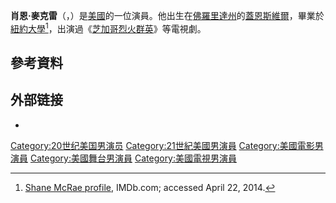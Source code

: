 {{Infobox person
| name          = 肖恩·麥克雷<br/>Shane McRae
| image         = 
| caption       = 
| birth_date    = {{birth date and age|1977|7|23}}
| birth_place   = 美國[[佛羅里達州|佛羅里達州]][[蓋恩斯維爾_(佛羅里達州)|蓋恩斯維爾]]
| occupation    = 演員
| education     = [[紐約大學|紐約大學]]
}}
'''肖恩·麥克雷'''（{{lang-en|Shane McRae}}，{{bd|1977年|7月23日||}}）是[[美國|美國]]的一位演員。他出生在[[佛羅里達州|佛羅里達州]]的[[蓋恩斯維爾_(佛羅里達州)|蓋恩斯維爾]]，畢業於[[紐約大學|紐約大學]]<ref>[http://www.imdb.com/name/nm0574460/bio Shane McRae profile], IMDb.com; accessed April 22, 2014.</ref>，出演過《[[芝加哥烈火群英|芝加哥烈火群英]]》等電視劇。

== 參考資料 ==
{{Reflist}}

== 外部链接 ==
* {{IMDb name|0574460}}

{{DEFAULTSORT:McRae, Shane}}
[[Category:20世纪美国男演员|Category:20世纪美国男演员]]
[[Category:21世紀美國男演員|Category:21世紀美國男演員]]
[[Category:美國電影男演員|Category:美國電影男演員]]
[[Category:美國舞台男演員|Category:美國舞台男演員]]
[[Category:美國電視男演員|Category:美國電視男演員]]
